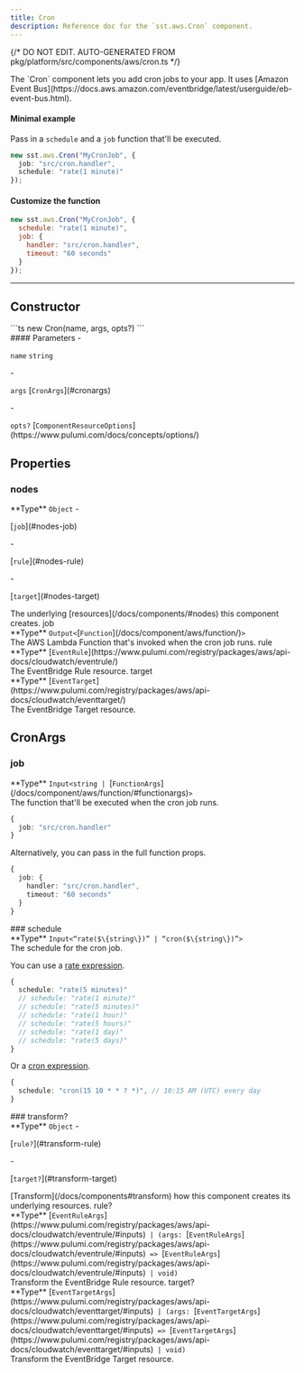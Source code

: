 ```yaml
---
title: Cron
description: Reference doc for the `sst.aws.Cron` component.
---
```


{/* DO NOT EDIT. AUTO-GENERATED FROM pkg/platform/src/components/aws/cron.ts */}


<div class="tsdoc">

<Section type="about">
The `Cron` component lets you add cron jobs to your app.
It uses [Amazon Event Bus](https://docs.aws.amazon.com/eventbridge/latest/userguide/eb-event-bus.html).

#### Minimal example

Pass in a `schedule` and a `job` function that'll be executed.

```ts
new sst.aws.Cron("MyCronJob", {
  job: "src/cron.handler",
  schedule: "rate(1 minute)"
});
```

#### Customize the function

```js
new sst.aws.Cron("MyCronJob", {
  schedule: "rate(1 minute)",
  job: {
    handler: "src/cron.handler",
    timeout: "60 seconds"
  }
});
```
</Section>

---

## Constructor

<Segment>
<Section type="signature">
```ts
new Cron(name, args, opts?)
```
</Section>

<Section type="parameters">
#### Parameters
- <p><code class="key">name</code> <code class="primitive">string</code></p>
- <p><code class="key">args</code> [<code class="type">CronArgs</code>](#cronargs)</p>
- <p><code class="key">opts?</code> [<code class="type">ComponentResourceOptions</code>](https://www.pulumi.com/docs/concepts/options/)</p>
</Section>
</Segment>

## Properties

### nodes
<Segment>
<Section type="parameters">
<InlineSection>
**Type** <code class="primitive">Object</code>
</InlineSection>
- <p>[<code class="key">job</code>](#nodes-job)</p>
- <p>[<code class="key">rule</code>](#nodes-rule)</p>
- <p>[<code class="key">target</code>](#nodes-target)</p>
</Section>
The underlying [resources](/docs/components/#nodes) this component creates.
</Segment>
<NestedTitle id="nodes-job" Tag="h4" parent="nodes.">job</NestedTitle>
<Segment>
<Section type="parameters">
<InlineSection>
**Type** <code class="primitive">Output</code><code class="symbol">&lt;</code>[<code class="type">Function</code>](/docs/component/aws/function/)<code class="symbol">&gt;</code>
</InlineSection>
</Section>
The AWS Lambda Function that's invoked when the cron job runs.
</Segment>
<NestedTitle id="nodes-rule" Tag="h4" parent="nodes.">rule</NestedTitle>
<Segment>
<Section type="parameters">
<InlineSection>
**Type** [<code class="type">EventRule</code>](https://www.pulumi.com/registry/packages/aws/api-docs/cloudwatch/eventrule/)
</InlineSection>
</Section>
The EventBridge Rule resource.
</Segment>
<NestedTitle id="nodes-target" Tag="h4" parent="nodes.">target</NestedTitle>
<Segment>
<Section type="parameters">
<InlineSection>
**Type** [<code class="type">EventTarget</code>](https://www.pulumi.com/registry/packages/aws/api-docs/cloudwatch/eventtarget/)
</InlineSection>
</Section>
The EventBridge Target resource.
</Segment>

## CronArgs
### job
<Segment>
<Section type="parameters">
<InlineSection>
**Type** <code class="primitive">Input</code><code class="symbol">&lt;</code><code class="primitive">string</code><code class="symbol"> | </code>[<code class="type">FunctionArgs</code>](/docs/component/aws/function/#functionargs)<code class="symbol">&gt;</code>
</InlineSection>
</Section>
The function that'll be executed when the cron job runs.

```ts
{
  job: "src/cron.handler"
}
```

Alternatively, you can pass in the full function props.

```ts
{
  job: {
    handler: "src/cron.handler",
    timeout: "60 seconds"
  }
}
```
</Segment>
### schedule
<Segment>
<Section type="parameters">
<InlineSection>
**Type** <code class="primitive">Input</code><code class="symbol">&lt;</code><code class="symbol">&ldquo;</code><code class="primitive">rate($\{string\})</code><code class="symbol">&rdquo;</code><code class="symbol"> | </code><code class="symbol">&ldquo;</code><code class="primitive">cron($\{string\})</code><code class="symbol">&rdquo;</code><code class="symbol">&gt;</code>
</InlineSection>
</Section>
The schedule for the cron job.

You can use a [rate expression](https://docs.aws.amazon.com/lambda/latest/dg/services-cloudwatchevents-expressions.html).

```ts
{
  schedule: "rate(5 minutes)"
  // schedule: "rate(1 minute)"
  // schedule: "rate(5 minutes)"
  // schedule: "rate(1 hour)"
  // schedule: "rate(5 hours)"
  // schedule: "rate(1 day)"
  // schedule: "rate(5 days)"
}
```
Or a [cron expression](https://docs.aws.amazon.com/eventbridge/latest/userguide/eb-create-rule-schedule.html#eb-cron-expressions).

```ts
{
  schedule: "cron(15 10 * * ? *)", // 10:15 AM (UTC) every day
}
```
</Segment>
### transform?
<Segment>
<Section type="parameters">
<InlineSection>
**Type** <code class="primitive">Object</code>
</InlineSection>
- <p>[<code class="key">rule?</code>](#transform-rule)</p>
- <p>[<code class="key">target?</code>](#transform-target)</p>
</Section>
[Transform](/docs/components#transform) how this component creates its underlying resources.

</Segment>
<NestedTitle id="transform-rule" Tag="h4" parent="transform.">rule?</NestedTitle>
<Segment>
<Section type="parameters">
<InlineSection>
**Type** [<code class="type">EventRuleArgs</code>](https://www.pulumi.com/registry/packages/aws/api-docs/cloudwatch/eventrule/#inputs)<code class="symbol"> | </code><code class="symbol">(</code><code class="primitive">args</code><code class="symbol">: </code>[<code class="type">EventRuleArgs</code>](https://www.pulumi.com/registry/packages/aws/api-docs/cloudwatch/eventrule/#inputs)<code class="symbol"> => </code>[<code class="type">EventRuleArgs</code>](https://www.pulumi.com/registry/packages/aws/api-docs/cloudwatch/eventrule/#inputs)<code class="symbol"> | </code><code class="primitive">void</code><code class="symbol">)</code>
</InlineSection>
</Section>
Transform the EventBridge Rule resource.

</Segment>
<NestedTitle id="transform-target" Tag="h4" parent="transform.">target?</NestedTitle>
<Segment>
<Section type="parameters">
<InlineSection>
**Type** [<code class="type">EventTargetArgs</code>](https://www.pulumi.com/registry/packages/aws/api-docs/cloudwatch/eventtarget/#inputs)<code class="symbol"> | </code><code class="symbol">(</code><code class="primitive">args</code><code class="symbol">: </code>[<code class="type">EventTargetArgs</code>](https://www.pulumi.com/registry/packages/aws/api-docs/cloudwatch/eventtarget/#inputs)<code class="symbol"> => </code>[<code class="type">EventTargetArgs</code>](https://www.pulumi.com/registry/packages/aws/api-docs/cloudwatch/eventtarget/#inputs)<code class="symbol"> | </code><code class="primitive">void</code><code class="symbol">)</code>
</InlineSection>
</Section>
Transform the EventBridge Target resource.

</Segment>
</div>